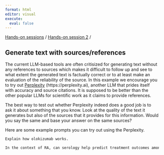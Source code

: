```yaml
---
format: html
editor: visual
execute:
  eval: false
---
```


[Hands-on sessions](index.html) / [Hands-on session 2](exercise_session_2.html) /

## Generate text with sources/references

The current LLM-based tools are often critisized for generating text without any references to sources which makes it difficult to follow up and see to what extent the generated text is factually correct or to at least make an evaluation of the reliability of the source. In this example we encourage you to try out [Perplexity](https://www.perplexity.ai/) (https://perplexity.ai), another LLM that prides itself with accuracy and source citations. It is supposed to be better than the other popular LLMs for scientific work as it claims to provide references.

The best way to test out whether Perplexity indeed does a good job is to ask it about something that you know. Look at the quality of the text it generates but also of the sources that it provides for this information. Would you say the same and base your answer on the same sources?

Here are some example prompts you can try out using the Perplexity.

```r
Explain how olokizumab works.
```

```r
In the context of RA, can serology help predict treatment outcomes among patients starting TNFi treatment?
```
